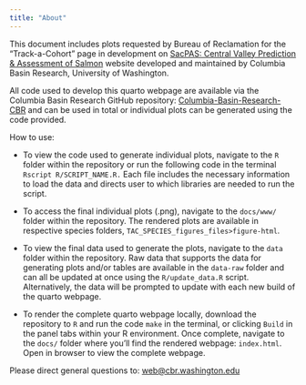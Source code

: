 ```yaml
---
title: "About"
---
```


This document includes plots requested by Bureau of Reclamation for the "Track-a-Cohort" page in development on [SacPAS: Central Valley Prediction & Assessment of Salmon](https://www.cbr.washington.edu/sacramento/) website developed and maintained by Columbia Basin Research, University of Washington.

All code used to develop this quarto webpage are available via the Columbia Basin Research GitHub repository: [Columbia-Basin-Research-CBR](https://github.com/caitobrien/TAC) and can be used in total or individual plots can be generated using the code provided.

How to use:

-   To view the code used to generate individual plots, navigate to the `R` folder within the repository or run the following code in the terminal `Rscript R/SCRIPT_NAME.R.` Each file includes the necessary information to load the data and directs user to which libraries are needed to run the script.

-   To access the final individual plots (.png), navigate to the `docs/www/` folder within the repository. The rendered plots are available in respective species folders, `TAC_SPECIES_figures_files>figure-html`.

-   To view the final data used to generate the plots, navigate to the `data` folder within the repository. Raw data that supports the data for generating plots and/or tables are available in the `data-raw` folder and can all be updated at once using the `R/update_data.R` script. Alternatively, the data will be prompted to update with each new build of the quarto webpage.

-   To render the complete quarto webpage locally, download the repository to `R` and run the code `make` in the terminal, or clicking `Build` in the panel tabs within your R environment. Once complete, navigate to the `docs/` folder where you'll find the rendered webpage: `index.html`. Open in browser to view the complete webpage.

Please direct general questions to: [web\@cbr.washington.edu](mailto:web@cbr.washington.edu?subject=Feedback&body=Hi%20there,)
